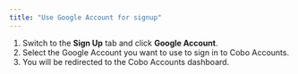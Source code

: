 ```yaml
---
title: "Use Google Account for signup"
---
```

1) Switch to the **Sign Up** tab and click **Google Account**.
2) Select the Google Account you want to use to sign in to Cobo Accounts.
3) You will be redirected to the Cobo Accounts dashboard.